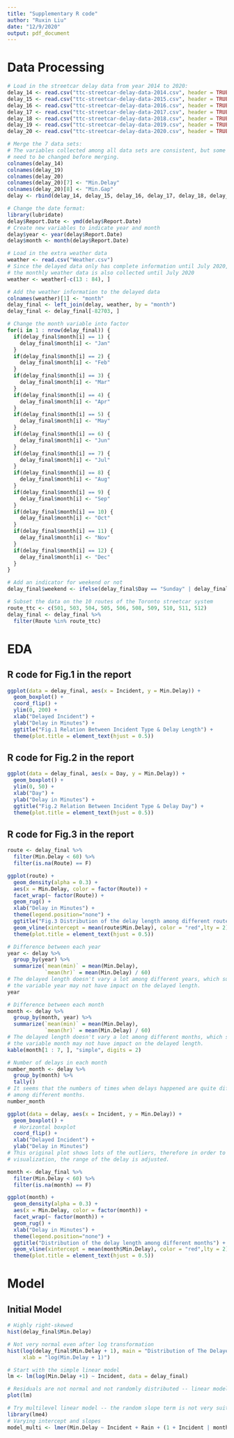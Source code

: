 ```yaml
---
title: "Supplementary R code"
author: "Ruxin Liu"
date: "12/9/2020"
output: pdf_document
---
```


# Data Processing

```r
# Load in the streetcar delay data from year 2014 to 2020:
delay_14 <- read.csv("ttc-streetcar-delay-data-2014.csv", header = TRUE)
delay_15 <- read.csv("ttc-streetcar-delay-data-2015.csv", header = TRUE)
delay_16 <- read.csv("ttc-streetcar-delay-data-2016.csv", header = TRUE)
delay_17 <- read.csv("ttc-streetcar-delay-data-2017.csv", header = TRUE)
delay_18 <- read.csv("ttc-streetcar-delay-data-2018.csv", header = TRUE)
delay_19 <- read.csv("ttc-streetcar-delay-data-2019.csv", header = TRUE)
delay_20 <- read.csv("ttc-streetcar-delay-data-2020.csv", header = TRUE)
```


```r
# Merge the 7 data sets:
# The variables collected among all data sets are consistent, but some column names 
# need to be changed before merging.
colnames(delay_14)
colnames(delay_19)
colnames(delay_20)
colnames(delay_20)[7] <- "Min.Delay"  
colnames(delay_20)[8] <- "Min.Gap"  
delay <- rbind(delay_14, delay_15, delay_16, delay_17, delay_18, delay_19, delay_20)
```

```r
# Change the date format:
library(lubridate)
delay$Report.Date <- ymd(delay$Report.Date)
# Create new variables to indicate year and month
delay$year <- year(delay$Report.Date)
delay$month <- month(delay$Report.Date)
```

```r
# Load in the extra weather data 
weather <- read.csv("Weather.csv")
# Since the delayed data only has complete information until July 2020,
# the monthly weather data is also collected until July 2020
weather <- weather[-c(13 : 84), ]
```

```r
# Add the weather information to the delayed data 
colnames(weather)[1] <- "month"
delay_final <- left_join(delay, weather, by = "month")
delay_final <- delay_final[-82703, ]
```

```r
# Change the month variable into factor
for(i in 1 : nrow(delay_final)) {
  if(delay_final$month[i] == 1) {
    delay_final$month[i] <- "Jan"
  }
  if(delay_final$month[i] == 2) {
    delay_final$month[i] <- "Feb"
  }
  if(delay_final$month[i] == 3) {
    delay_final$month[i] <- "Mar"
  }
  if(delay_final$month[i] == 4) {
    delay_final$month[i] <- "Apr"
  }
  if(delay_final$month[i] == 5) {
    delay_final$month[i] <- "May"
  }
  if(delay_final$month[i] == 6) {
    delay_final$month[i] <- "Jun"
  }
  if(delay_final$month[i] == 7) {
    delay_final$month[i] <- "Jul"
  }
  if(delay_final$month[i] == 8) {
    delay_final$month[i] <- "Aug"
  }
  if(delay_final$month[i] == 9) {
    delay_final$month[i] <- "Sep"
  }
  if(delay_final$month[i] == 10) {
    delay_final$month[i] <- "Oct"
  }
  if(delay_final$month[i] == 11) {
    delay_final$month[i] <- "Nov"
  }
  if(delay_final$month[i] == 12) {
    delay_final$month[i] <- "Dec"
  }
}
```

```r
# Add an indicator for weekend or not
delay_final$weekend <- ifelse(delay_final$Day == "Sunday" | delay_final$Day == "Saturday", 1, 0)
```

```r
# Subset the data on the 10 routes of the Toronto streetcar system 
route_ttc <- c(501, 503, 504, 505, 506, 508, 509, 510, 511, 512)
delay_final <- delay_final %>% 
  filter(Route %in% route_ttc)
```

# EDA

## R code for Fig.1 in the report

```r
ggplot(data = delay_final, aes(x = Incident, y = Min.Delay)) + 
  geom_boxplot() +
  coord_flip() +
  ylim(0, 200) +
  xlab("Delayed Incident") +
  ylab("Delay in Minutes") +
  ggtitle("Fig.1 Relation Between Incident Type & Delay Length") +
  theme(plot.title = element_text(hjust = 0.5))
```


## R code for Fig.2 in the report

```r
ggplot(data = delay_final, aes(x = Day, y = Min.Delay)) + 
  geom_boxplot() +
  ylim(0, 50) +
  xlab("Day") +
  ylab("Delay in Minutes") +
  ggtitle("Fig.2 Relation Between Incident Type & Delay Day") +
  theme(plot.title = element_text(hjust = 0.5))
```


## R code for Fig.3 in the report

```r
route <- delay_final %>% 
  filter(Min.Delay < 60) %>% 
  filter(is.na(Route) == F)

ggplot(route) +
  geom_density(alpha = 0.3) +
  aes(x = Min.Delay, color = factor(Route)) + 
  facet_wrap(~ factor(Route)) + 
  geom_rug() +
  xlab("Delay in Minutes") +
  theme(legend.position="none") +
  ggtitle("Fig.3 Distribution of the delay length among different routes") +
  geom_vline(xintercept = mean(route$Min.Delay), color = "red",lty = 2) +
  theme(plot.title = element_text(hjust = 0.5))
```


```r
# Difference between each year
year <- delay %>% 
  group_by(year) %>% 
  summarize(`mean(min)` = mean(Min.Delay), 
            `mean(hr)` = mean(Min.Delay) / 60)
# The delayed length doesn't vary a lot among different years, which suggests that
# the variable year may not have impact on the delayed length.
year
```

```r
# Difference between each month
month <- delay %>% 
  group_by(month, year) %>% 
  summarize(`mean(min)` = mean(Min.Delay), 
            `mean(hr)` = mean(Min.Delay) / 60)
# The delayed length doesn't vary a lot among different months, which suggests that
# the variable month may not have impact on the delayed length.
kable(month[1 : 7, ], "simple", digits = 2)
```

```r
# Number of delays in each month
number_month <- delay %>% 
  group_by(month) %>% 
  tally()
# It seems that the numbers of times when delays happened are quite different 
# among different months. 
number_month
```

```r
ggplot(data = delay, aes(x = Incident, y = Min.Delay)) + 
  geom_boxplot() +
  # Horizontal boxplot
  coord_flip() +
  xlab("Delayed Incident") +
  ylab("Delay in Minutes")
# This original plot shows lots of the outliers, therefore in order to show clear 
# visualization, the range of the delay is adjusted. 
```

```r
month <- delay_final %>% 
  filter(Min.Delay < 60) %>% 
  filter(is.na(month) == F)

ggplot(month) +
  geom_density(alpha = 0.3) +
  aes(x = Min.Delay, color = factor(month)) + 
  facet_wrap(~ factor(month)) + 
  geom_rug() +
  xlab("Delay in Minutes") +
  theme(legend.position="none") +
  ggtitle("Distribution of the delay length among different months") +
  geom_vline(xintercept = mean(month$Min.Delay), color = "red",lty = 2) +
  theme(plot.title = element_text(hjust = 0.5))
```

# Model

## Initial Model

```r
# Highly right-skewed
hist(delay_final$Min.Delay)
```

```r
# Not very normal even after log transformation 
hist(log(delay_final$Min.Delay + 1), main = "Distribution of The Delayed Time (min)",
     xlab = "log(Min.Delay + 1)")
```

```r
# Start with the simple linear model
lm <- lm(log(Min.Delay +1) ~ Incident, data = delay_final)
```

```r
# Residuals are not normal and not randomly distributed -- linear model is not good 
plot(lm)
```

```r
# Try multilevel linear model -- the random slope term is not very suitable
library(lme4)
# Varying intercept and slopes
model_multi <- lmer(Min.Delay ~ Incident + Rain + (1 + Incident | month), data = delay_final)
```

